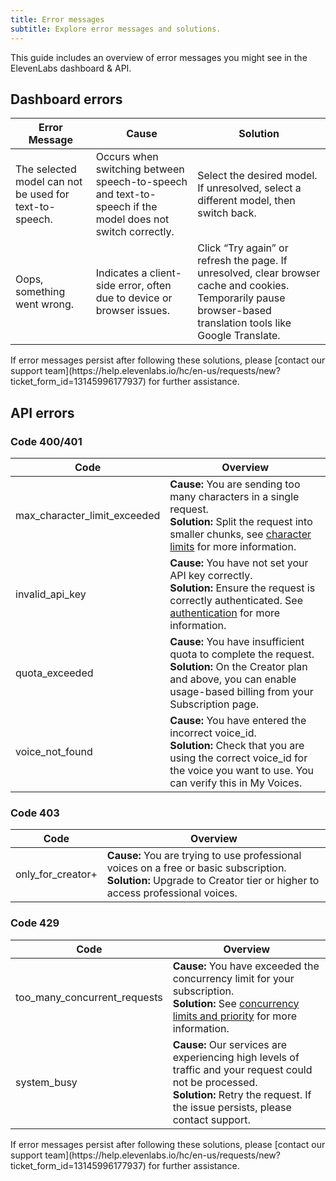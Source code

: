 ```yaml
---
title: Error messages
subtitle: Explore error messages and solutions.
---
```


This guide includes an overview of error messages you might see in the ElevenLabs dashboard & API.

## Dashboard errors

| Error Message                                          | Cause                                                                                                     | Solution                                                                                                                                                        |
| ------------------------------------------------------ | --------------------------------------------------------------------------------------------------------- | --------------------------------------------------------------------------------------------------------------------------------------------------------------- |
| The selected model can not be used for text-to-speech. | Occurs when switching between speech-to-speech and text-to-speech if the model does not switch correctly. | Select the desired model. If unresolved, select a different model, then switch back.                                                                            |
| Oops, something went wrong.                            | Indicates a client-side error, often due to device or browser issues.                                     | Click “Try again” or refresh the page. If unresolved, clear browser cache and cookies. Temporarily pause browser-based translation tools like Google Translate. |

<Note>
  If error messages persist after following these solutions, please [contact our support
  team](https://help.elevenlabs.io/hc/en-us/requests/new?ticket_form_id=13145996177937) for further
  assistance.
</Note>

## API errors

### Code 400/401

| Code                               | Overview                                                                                                                                                                                                   |
| ---------------------------------- | ---------------------------------------------------------------------------------------------------------------------------------------------------------------------------------------------------------- |
| max_character_limit_exceeded <br/> | **Cause:** You are sending too many characters in a single request. <br/> **Solution:** Split the request into smaller chunks, see [character limits](/docs/models#character-limits) for more information. |
| invalid_api_key                    | **Cause:** You have not set your API key correctly. <br/> **Solution:** Ensure the request is correctly authenticated. See [authentication](/docs/api-reference/authentication) for more information.      |
| quota_exceeded                     | **Cause:** You have insufficient quota to complete the request. <br/> **Solution:** On the Creator plan and above, you can enable usage-based billing from your Subscription page.                         |
| voice_not_found                    | **Cause:** You have entered the incorrect voice_id. <br/> **Solution:** Check that you are using the correct voice_id for the voice you want to use. You can verify this in My Voices.                     |

### Code 403

| Code              | Overview                                                                                                                                                                   |
| ----------------- | -------------------------------------------------------------------------------------------------------------------------------------------------------------------------- |
| only_for_creator+ | **Cause:** You are trying to use professional voices on a free or basic subscription. <br/> **Solution:** Upgrade to Creator tier or higher to access professional voices. |

### Code 429

| Code                               | Overview                                                                                                                                                                                                |
| ---------------------------------- | ------------------------------------------------------------------------------------------------------------------------------------------------------------------------------------------------------- |
| too_many_concurrent_requests <br/> | **Cause:** You have exceeded the concurrency limit for your subscription. <br/> **Solution:** See [concurrency limits and priority](/docs/models#concurrency-and-priority) for more information. |
| system_busy                        | **Cause:** Our services are experiencing high levels of traffic and your request could not be processed. <br/> **Solution:** Retry the request. If the issue persists, please contact support.          |

<Note>
  If error messages persist after following these solutions, please [contact our support
  team](https://help.elevenlabs.io/hc/en-us/requests/new?ticket_form_id=13145996177937) for further
  assistance.
</Note>
